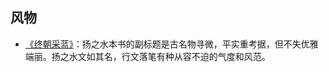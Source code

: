 == 风物 ==

* [[http://book.douban.com/subject/3317670/| 《终朝采蓝》]]：扬之水本书的副标题是古名物寻微，平实重考据，但不失优雅端丽。扬之水文如其名，行文落笔有种从容不迫的气度和风范。
